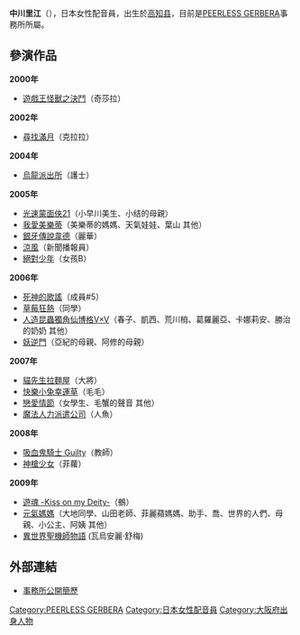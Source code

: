 {{配音員
|名字= 中川里江
|圖像=
|尺寸= 
|說明= 
|藝名= 
|英文名=
|本名=
|暱稱=
|配偶= 
|出生地= {{JPN}}[[大阪府|大阪府]]
|出身地=
|血型=  [[ABO式血液型|AB型]]
|生年= 1973
|生月= 12
|生日= 26
|歿年= 
|歿月= 
|歿日= 
|所屬= [[PEERLESS_GERBERA|PEERLESS GERBERA]]
|任職時期= 
|出道作= [[遊戲王怪獸之決鬥|遊戲王怪獸之決鬥]]（奇莎拉）
|代表作= 
|網站=
|其他= 
|module={{Japanese|embed=yes|japanese=中川 里江|kana=なかがわ りえ|romaji=Nakagawa Rie}}
}}
'''中川里江'''（{{bd|1973年|12月26日||catIdx=Nakagawa Rie}}），日本女性配音員，出生於[[高知县|高知县]]，目前是[[PEERLESS_GERBERA|PEERLESS GERBERA]]事務所所屬。

==參演作品==
'''2000年'''
*[[遊戲王怪獸之決鬥|遊戲王怪獸之決鬥]]（奇莎拉）
'''2002年'''
*[[尋找滿月|尋找滿月]]（克拉拉）
'''2004年'''
*[[烏龍派出所|烏龍派出所]]（護士）
'''2005年'''
*[[光速蒙面俠21|光速蒙面俠21]]（小早川美生、小结的母親）
*[[我愛美樂蒂|我愛美樂蒂]]（美樂蒂的媽媽、天氣娃娃、葉山 其他）
*[[銀牙傳說韋德|銀牙傳說韋德]]（麗華）
*[[涼風|涼風]]（新聞播報員）
*[[絕對少年|絕對少年]]（女孩B）
'''2006年'''
*[[死神的歌謠|死神的歌謠]]（成員#5）
*[[草莓狂熱|草莓狂熱]]（同學）
*[[人造昆蟲獨角仙博格V×V|人造昆蟲獨角仙博格V×V]]（春子、凱西、荒川梢、葛羅麗亞、卡娜莉安、勝治的奶奶 其他）
*[[妖逆門|妖逆門]]（亞紀的母親、阿修的母親）
'''2007年'''
*[[貓先生拉麵屋|貓先生拉麵屋]]（大將）
*[[快樂小兔幸運草|快樂小兔幸運草]]（毛毛）
*[[戀愛情節|戀愛情節]]（女學生、毛蟹的聲音 其他）
*[[魔法人力派遣公司|魔法人力派遣公司]]（人魚）
'''2008年'''
*[[吸血鬼騎士|吸血鬼騎士 Guilty]]（教師）
*[[神槍少女|神槍少女]]（菲蘿）
'''2009年'''
*[[遊魂_-Kiss_on_my_Deity-|遊魂 -Kiss on my Deity-]]（鵺）
*[[元氣媽媽|元氣媽媽]]（大地同學、山田老師、菲麗蘋媽媽、助手、喬、世界的人們、母親、小公主、阿姨 其他）
*[[異世界聖機師物語|異世界聖機師物語]] (瓦烏安麗·舒梅)

==外部連結==
* [http://pg-wcf.co.jp/profile/06/ 事務所公開簡歷]{{Wayback|url=http://pg-wcf.co.jp/profile/06/ |date=20180430214959 }} {{ja icon}}
{{PEERLESS GERBERA}}
{{Authority control}}
{{DEFAULTSORT:Nakagawa Rie}}
[[Category:PEERLESS_GERBERA|Category:PEERLESS GERBERA]]
[[Category:日本女性配音員|Category:日本女性配音員]]
[[Category:大阪府出身人物|Category:大阪府出身人物]]